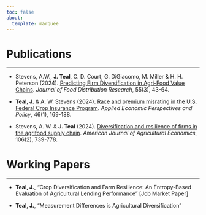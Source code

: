 ```yaml
---
toc: false
about:
  template: marquee
---
```



# Publications

------

* Stevens, A.W., **J. Teal**, C. D. Court, G. DiGiacomo, M. Miller & H. H. Peterson (2024). [Predicting Firm Diversification in Agri-Food Value Chains](https://www.fdrsinc.org/wp-content/uploads/2024/12/JFDR55.3_3_Stevens.pdf). *Journal of Food Distribution Research*, 55(3), 43-64.

* **Teal, J.** & A. W. Stevens (2024). [Race and premium misrating in the U.S. Federal Crop Insurance Program](https://onlinelibrary.wiley.com/doi/full/10.1002/aepp.13397). *Applied Economic Perspectives and Policy*, 46(1), 169-188.

* Stevens, A. W. & **J. Teal** (2024). [Diversification and resilience of firms in the agrifood supply chain](https://onlinelibrary.wiley.com/doi/10.1111/ajae.12398). *American Journal of Agricultural Economics*, 106(2), 739-778.

# Working Papers

----

* **Teal, J.**, "Crop Diversification and Farm Resilience: An Entropy-Based Evaluation of Agricultural Lending Performance" [Job Market Paper]

* **Teal, J.**, "Measurement Differences is Agricultural Diversification"